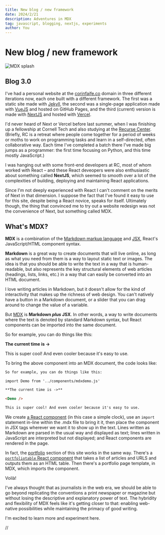 ```yaml
---
title: New blog / new framework
date: 2024/2/21
description: Adventures in MDX
tag: javascript, blogging, nextjs, experiments
author: You
---
```


# New blog / new framework

![MDX splash](/images/2024/mdxsplash.png)

## Blog 3.0

I've had a personal website at the [corinfaife.co](https://corinfaife.co/) domain in three different iterations now, each one built with a different framework. The first was a static site made with [Jekyll](https://jekyllrb.com/), the second was a single-page application made with [VueJS](https://vuejs.org/) and hosted on GitHub Pages, and the third (current) version is made with [NextJS](https://nextjs.org/) and hosted with [Vercel](https://vercel.com/).

I'd never heard of Next or Vercel before last summer, when I was finishing up a fellowship at Cornell Tech and also studying at the [Recurse Center](https://recurse.com). (Briefly, RC is a retreat where people come together for a period of weeks or moths to work on programming tasks and learn in a self-directed, often collaborative way. Each time I've completed a batch there I've made big jumps as a programmer: the first time focusing on Python, and this time mostly JavaScript.)

I was hanging out with some front-end developers at RC, most of whom worked with React – and these React deveopers were also enthusiastic about something called __NextJS__, which seemed to smooth over a lot of the complexities of building, deploying and maintaining React applications.

Since I'm not deeply experienced with React I can't comment on the merits of Next in that dimension. I suppose the fact that I've found it easy to use for this site, despite being a React novice, speaks for itself. Ultimately though, the thing that convinced me to try out a website redesign was not the convenience of Next, but something called MDX.

## What's MDX?

__MDX__ is a combination of the [Markdown markup language](https://docs.github.com/en/get-started/writing-on-github/getting-started-with-writing-and-formatting-on-github/basic-writing-and-formatting-syntax) and [JSX](https://react.dev/learn/writing-markup-with-jsx), React's JavaScript/HTML component syntax.

**Markdown** is a great way to create documents that will live online, as long as what you need from them is a way to layout static text or images. The idea is that you should be able to write the text in a way that is human-readable, but also represents the key structural elements of web articles (headings, lists, links, etc.) in a way that can easily be converted into an HTML document.

I love writing articles in Markdown, but it doesn't allow for the kind of interactivity that makes up the richness of web design. You can't natively have a button in a Markdown document, or a slider that you can drag around to change the value of a variable.

But [MDX](https://mdxjs.com/) is __Markdown *plus* JSX__. In other words, a way to write documents where the text is denoted by standard Markdown syntax, but React components can be imported into the same document.

So for example, you can do things like this:


**The current time is ->**

<Demo />

This is super cool! And even cooler because it's easy to use.

To bring the above component into an MDX document, the code looks like:

```html
So for example, you can do things like this:

import Demo from '../components/mdxdemo.js'

**The current time is ->**

<Demo />

This is super cool! And even cooler because it's easy to use.

```
We create [a React component](https://github.com/corintxt/corinfaife-co/blob/main/pages/components/mdxdemo.js) (in this case a simple clock), use an `import` statement in-line within the .mdx file to bring it it, then place the component in JSX tags wherever we want it to show up in the text. Lines written as Markdown are parsed in the usual way and displayed as text; lines written in JavaScript are interpreted but not displayed; and React components are rendered in the page.

In fact, the [portfolio](/portfolio) section of this site works in the same way. There's a [`portfoliotable` React component](https://github.com/corintxt/corinfaife-co/blob/main/pages/portfoliotable.js) that takes a list of articles and URLS and outputs them as an HTML table. Then there's a portfolio page template, in MDX,  which imports the component.

Voilà!

I've always thought that as journalists in the web era, we should be able to go beyond replicating the conventions a print newspaper or magazine but without losing the descriptive and explanatory power of text. The hybridity and flexibility of MDX feels like it's getting closer to that: enabling web-native possibilities while maintaining the primacy of good writing.

I'm excited to learn more and experiment here.

//